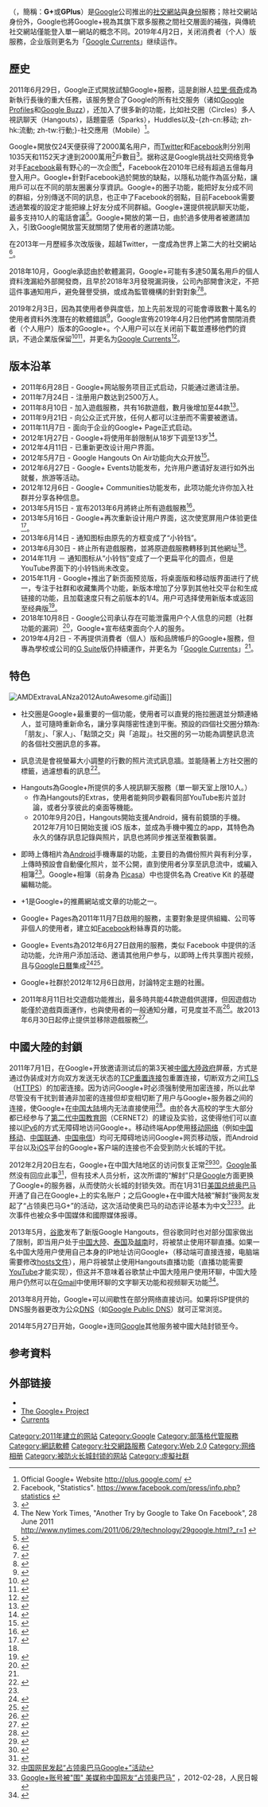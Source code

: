 {{noteTA
|G1=IT
|1=zh-cn:截图;zh-hk:截圖;zh-tw:截圖;
}}
{{粗劣翻译}}
{{Infobox website
| name                 = {{lang|en|Google+}}
| logo                 = Google Plus icon (2015-2019).svg
| logo_size            = 100px
| logocaption          = 2015年起使用的圖示
| location             = {{USA}}[[加利福尼亞州|加利福尼亞州]][[山景城_(加利福尼亚州)|山景城]]
| url                  = {{URL|https://web.archive.org/web/20170831002151/https://plus.google.com/discover}}
| commercial           = 是
| type                 = [[社交網絡|社交網絡]]
| area_served          = {{flag|World}}
| registration         = 需要
| industry             = [[互聯網|互聯網]]
| language             = [[Google_Translate|多語言]]
| num_users            = 2億（2019年）
| programming_language = [[Java|Java]]和[[JavaScript|JavaScript]]
| owner                = [[Google|Google Inc.]]
| launch_date          = {{Start date and age|2011|06|28}}
| current_status       = 消費者版本：停止服務<br />企業版本：由[[Google_Currents|Google Currents]]取代
| footnotes            = [[File:Google+_logo.svg|200px]]
}}

'''{{lang|en|Google+}}'''（{{lang|en|'''Google Plus'''}}，簡稱：'''G+'''或'''GPlus'''）是[[Google|Google]]公司推出的[[社交網站|社交網站]]與[[身份|身份]]服務；除社交網站身份外，Google也將Google+視為其旗下眾多服務之間社交層面的補強，與傳統社交網站僅能登入單一網站的概念不同。2019年4月2日，关闭消费者（个人）版服務，企业版则更名为「[[Google_Currents|Google Currents]]」继续运作。

== 歷史 ==
2011年6月29日，Google正式開放試驗Google+服務，這是創辦人[[拉里·佩奇|拉里·佩奇]]成為新執行長後的重大任務，该服务整合了Google的所有社交服务（诸如[[Google账户|Google Profiles]]和[[Google_Buzz|Google Buzz]]），还加入了很多新的功能，比如社交圈（Circles）多人視訊聊天（Hangouts），話題靈感（Sparks），Huddles以及-{zh-cn:移动; zh-hk:流動; zh-tw:行動;}-社交應用（Mobile）<ref name="Official Website">Official Google+ Website http://plus.google.com/ {{Wayback|url=http://plus.google.com/ |date=20120215235515 }}</ref>。

Google+開放仅24天便获得了2000萬名用户，而[[Twitter|Twitter]]和[[Facebook|Facebook]]則分別用1035天和1152天才達到2000萬用<ref name="Facebook Stats">Facebook, "Statistics". https://www.facebook.com/press/info.php?statistics {{Wayback|url=https://www.facebook.com/press/info.php?statistics |date=20110727200950 }}</ref>戶數目<ref name="Google+ User Number">{{cite web|url=http://www.techabouts.com/20-million-people-google-2/|title=More 20 Million People Use Google+|accessdate=2011-07-23|deadurl=yes|archiveurl=https://web.archive.org/web/20110923091649/http://www.techabouts.com/20-million-people-google-2/|archivedate=2011-09-23}}</ref>。据称这是Google挑战社交网络竞争对手[[Facebook|Facebook]]最有野心的一次企图<ref name="New York Times article">The New York Times, "Another Try by Google to Take On Facebook", 28 June 2011 http://www.nytimes.com/2011/06/29/technology/29google.html?_r=1 {{Wayback|url=http://www.nytimes.com/2011/06/29/technology/29google.html?_r=1 |date=20110701150302 }}</ref>，Facebook在2010年已经有超過五億每月登入用户。Google+針對Facebook過於開放的缺點，以隱私功能作為區分點，讓用戶可以在不同的朋友圈裏分享資訊。Google+的圈子功能，能把好友分成不同的群組，分別傳送不同的訊息，也正中了Facebook的弱點，目前Facebook需要透過繁複的設定才能把線上好友分成不同群組。Google+還提供視訊聊天功能，最多支持10人的電話會議<ref name="Google+ Stream">{{cite web|url=http://searchengineland.com/googles-facebook-competitor-the-google-social-network-finally-arrives-83401|title=Google’s Facebook Competitor, The Google+ Social Network, Finally Arrives|accessdate=2011-06-29|archive-url=https://web.archive.org/web/20110629131747/http://searchengineland.com/googles-facebook-competitor-the-google-social-network-finally-arrives-83401|archive-date=2011-06-29|dead-url=no}}</ref>。Google+開放的第一日，由於過多使用者被邀請加入，引致Google開放當天就關閉了使用者的邀請功能。

在2013年一月歷經多次改版後，超越Twitter，一度成為世界上第二大的社交網站<ref>{{cite web|url=http://www.leiphone.com/google-plus-active-user.html|title=Google+成全球第二大社交网络 仅次于FB|accessdate=2013-06-24|work=雷锋网|date=2013-01-27|language=zh-hans|archive-url=https://web.archive.org/web/20130503164752/http://www.leiphone.com/google-plus-active-user.html|archive-date=2013-05-03|dead-url=no}}</ref>。

2018年10月，Google承認由於軟體漏洞，Google+可能有多達50萬名用戶的個人資料洩漏給外部開發商，且早於2018年3月發現漏洞後，公司內部開會決定，不把這件事通知用戶，避免聲譽受損，或成為監管機構的針對對象<ref>{{cite web|url=https://tw.appledaily.com/new/realtime/20181009/1444249/|title=洩50萬用戶個資竟還隱匿　谷歌宣布關閉Google+|publisher=台灣蘋果日報|date=2018-10-09|quote=Google內部人員則在今年3月發現漏洞後作出補救，不過公司內部開會決定，不把這件事通知用戶，避免聲譽受損，或成為監管機構的針對對象。Google當時向管理層分析，如果對外公布相關消息，令監管機構Google愈來愈對有興趣，甚至可能成為臉書的「劍橋分析洩密事故」翻版。|access-date=2018-10-09|archive-url=https://web.archive.org/web/20190216064100/https://tw.appledaily.com/new/realtime/20181009/1444249/|archive-date=2019-02-16|dead-url=no}}</ref><ref>{{cite web|url=https://www.washingtonpost.com/technology/2018/10/08/google-overhauls-privacy-rules-after-discovering-exposure-user-data/?noredirect=on&utm_term=.c311c70a7862|title=Google for months kept secret a bug that imperiled the personal data of Google+ users|author1=Craig Timberg|author2=Renae Merle|author3=Cat Zakrzewski|date=2018-10-08|quote=Google discovered the Google+ security bug in the same month that Silicon Valley rival Facebook was facing massive scrutiny over its role in allowing people affiliated with political consultancy Cambridge Analytica to collect data on 87 million users — an incident that led to demands that Facebook chief executive Mark Zuckerberg testify on Capitol Hill.|publisher=The Washington Post|access-date=2018-10-09|archive-url=https://web.archive.org/web/20181009092914/https://www.washingtonpost.com/technology/2018/10/08/google-overhauls-privacy-rules-after-discovering-exposure-user-data/?noredirect=on&utm_term=.c311c70a7862|archive-date=2018-10-09|dead-url=no}}</ref>。

2019年2月3日，因為其使用者參與度低，加上先前发现的可能會導致數十萬名的使用者資料外洩潛在的軟體錯誤<ref name="wall street journal">{{cite web|url=https://www.wsj.com/articles/google-exposed-user-data-feared-repercussions-of-disclosing-to-public-1539017194|title=Google Exposed User Data, Feared Repercussions of Disclosing to Public|work=The Wall Street Journal|date=2018-10-08|first1=Douglas|last1=MacMillan|first2=Robert|last2=McMillan|accessdate=2018-10-08|subscription=yes|language=en-US|issn=0099-9660|archive-url=https://web.archive.org/web/20181008170012/https://www.wsj.com/articles/google-exposed-user-data-feared-repercussions-of-disclosing-to-public-1539017194|archive-date=2018-10-08|dead-url=no}}</ref>，Google宣佈2019年4月2日他們將會關閉消费者（个人用户）版本的Google+。个人用户可以在关闭前下載並遷移他們的資訊，不過企業版保留<ref name="project strobe">{{cite web|url=https://www.blog.google/technology/safety-security/project-strobe/|title=Project Strobe: Protecting your data, improving our third-party APIs, and sunsetting consumer Google+|first=Ben|last=Smith|date=2018-10-08|accessdate=2018-10-08|work=Google|archive-url=https://web.archive.org/web/20181008172414/https://www.blog.google/technology/safety-security/project-strobe/|archive-date=2018-10-08|dead-url=no}}</ref><ref>{{Cite web|url=https://www.blog.google/technology/safety-security/expediting-changes-google-plus/|title=Expediting changes to Google+|last=Thacker|first=David|date=2018-12-10|website=Google: The Keyword (company blog)|language=en|archive-url=https://web.archive.org/web/20181210233906/https://www.blog.google/technology/safety-security/expediting-changes-google-plus/|archive-date=2018-12-10|dead-url=yes|access-date=2018-12-11}}</ref>，并更名为[[Google_Currents|Google Currents]]<ref name="cc">{{Cite web |url=https://techcrunch.com/2019/04/10/whats-left-of-google-is-now-called-currents/ |title=What’s left of Google+ is now called Currents |access-date=2019-04-12 |archive-url=https://web.archive.org/web/20190412130142/https://techcrunch.com/2019/04/10/whats-left-of-google-is-now-called-currents/ |archive-date=2019-04-12 |dead-url=no }}</ref>。

==版本沿革==
*2011年6月28日 - Google+网站服务项目正式启动，只能通过邀请注册。
*2011年7月24日 - 注册用户数达到2500万人。
*2011年8月10日 - 加入遊戲服務，共有16款遊戲，數月後增加至44款<ref>{{cite web|url=http://googleplusplatform.blogspot.com/2011/08/stepping-onto-google-platform.html|title=Stepping Onto the Google+ Platform|accessdate=2011-08-10|work=blogspot|date=2011-08-10|language=En-US|archive-url=https://web.archive.org/web/20110815123057/http://googleplusplatform.blogspot.com/2011/08/stepping-onto-google-platform.html|archive-date=2011-08-15|dead-url=no}}</ref>。
*2011年9月21日 - 向公众正式开放，任何人都可以注册而不需要被邀请。
*2011年11月7日 - 面向于企业的Google+ Page正式启动。
*2012年1月27日 - Google+将使用年龄限制从18岁下调至13岁<ref>{{cite web|url=http://www.cnbeta.com/articles/170540.htm|title=Google+向青少年开放：年龄限定降为13岁|accessdate=2013-06-24|work=CnBeta|date=2012-01-27|language=zh-hans|archive-url=https://web.archive.org/web/20131105071040/http://www.cnbeta.com/articles/170540.htm|archive-date=2013-11-05|dead-url=no}}</ref>。
*2012年4月11日 - 已重新更改设计用户界面。
*2012年5月7日  - Google Hangouts On Air功能向大众开放<ref>{{cite web|url=http://www.guao.hk/posts/google-plus-hangouts-on-air-broadcast-your-conversation-to-the-world.html|title=Google+ Hangouts On Air 全面开放，向全世界秀出你自己！|accessdate=2013-06-24|work=谷奥|date=2012-05-08|language=zh-hans|archive-url=https://archive.is/20130624143635/http://www.guao.hk/posts/google-plus-hangouts-on-air-broadcast-your-conversation-to-the-world.html|archive-date=2013-06-24|dead-url=no}}</ref>。
*2012年6月27日 - Google+ Events功能发布，允许用户邀请好友进行如外出就餐，旅游等活动。
*2012年12月6日 - Google+ Communities功能发布，此项功能允许你加入社群并分享各种信息。
*2013年5月15日 - 宣布2013年6月將終止所有遊戲服務<ref name="#1">{{cite web |url=https://support.google.com/plus/answer/3123176?p=plus_games&rd=1 |title=What's happening to Google+ Games? |publisher=Google |date= |accessdate=May 15, 2013 |archiveurl=https://web.archive.org/web/20130823055931/https://support.google.com/plus/answer/3123176?p=plus_games&rd=1 |archivedate=2013-08-23 |dead-url=no }}</ref>。
*2013年5月16日 - Google+再次重新设计用户界面，这次使宽屏用户体验更佳<ref>{{cite web|url=http://www.guao.hk/posts/google-plus-new-ui-and-hangouts.html|title=Google+ 换新版：多栏瀑布流，新版环聊及智能相册|accessdate=2013-06-24|work=谷奥|date=2013-05-23|language=zh-hans|archive-url=https://archive.is/20130624143807/http://www.guao.hk/posts/google-plus-new-ui-and-hangouts.html|archive-date=2013-06-24|dead-url=no}}</ref>。
*2013年6月14日 - 通知图标由原先的方框变成了“小铃铛”。
*2013年6月30日 - 終止所有遊戲服務，並將原遊戲服務轉移到其他網址<ref name="#1"/>。
*2014年11月 － 通知图标从“小铃铛”变成了一个更扁平化的圆点，但是YouTube界面下的小铃铛尚未改变。
*2015年11月 - Google+推出了新页面预览版，将桌面版和移动版界面进行了统一，专注于社群和收藏集两个功能，新版本增加了分享到其他社交平台和生成链接的功能，且加载速度只有之前版本的1/4。用户可选择使用新版本或返回至经典版<ref>{{cite web|url=http://www.huffingtonpost.com/entry/google-plus-relaunches-with-focus-on-community-collections_564b9b43e4b06037734b7dab|title=Here's How Google Will Get You To Use Google Plus Again|accessdate=2015-11-17|language=en|archive-url=https://web.archive.org/web/20151118065811/http://www.huffingtonpost.com/entry/google-plus-relaunches-with-focus-on-community-collections_564b9b43e4b06037734b7dab|archive-date=2015-11-18|dead-url=no}}</ref>。
*2018年10月8日 - Google公司承认存在可能泄露用户个人信息的问题（社群功能的漏洞）<ref>{{Cite news|title=Google Exposed User Data, Feared Repercussions of Disclosing to Public|date=2018-10-08|last=MacMillan|first=Douglas|url=https://www.wsj.com/articles/google-exposed-user-data-feared-repercussions-of-disclosing-to-public-1539017194|accessdate=2018-10-09|issn=0099-9660|language=en-US|work=Wall Street Journal|last2=McMillan|first2=Robert|archive-url=https://web.archive.org/web/20181009000037/https://www.wsj.com/articles/google-exposed-user-data-feared-repercussions-of-disclosing-to-public-1539017194|archive-date=2018-10-09|dead-url=no}}</ref>，Google+宣布结束面向个人的服务。
* 2019年4月2日 - 不再提供消費者（個人）版和品牌帳戶的Google+服務，但專為學校或公司的[[G_Suite|G Suite]]版仍持續運作，并更名为「[[Google_Currents|Google Currents]]」<ref name="cc"/>。

== 特色 ==
{{multiple image
| footer    = 原始照片（左）和使用自动增强后的效果（右）
| width     = 150
| image1    = MotorolaCanada.jpg
| image2    = MotorolaCanada2.jpg
}}
[[File:AMDExtravaLANza2012AutoAwesome.gif|thumb]]动画]]
* 社交圈是Google+最重要的一個功能，使用者可以直覺的拖拉圈選並分類連絡人，並可隨時重新命名，讓分享與隱密性達到平衡。預設的四個社交圈分類為:「朋友」、「家人」、「點頭之交」與「追蹤」。社交圈的另一功能為調整訊息流的各個社交圈訊息的多寡。

* 訊息流是會視螢幕大小調整的行數的照片流式訊息牆。並能隨著上方社交圈的標籤，過濾想看的訊息<ref name="techcrunch">{{cite web | url= http://techcrunch.com/2011/06/28/google-plus/ | title= Google+ Project: It’s Social, It’s Bold, It’s Fun, And It Looks Good — Now For The Hard Part | author= M.G. Siegler | publisher= [[TechCrunch|TechCrunch]] | date= 2011-06-28 | accessdate= 2011-06-30 | archive-url= https://web.archive.org/web/20110701072830/http://techcrunch.com/2011/06/28/google-plus/ | archive-date= 2011-07-01 | dead-url= no }}</ref>。

* Hangouts為Google+所提供的多人視訊聊天服務（單一聊天室上限10人。）
** 作為Hangouts的Extras，使用者能夠同步觀看同部YouTube影片並討論，或者分享彼此的桌面等機能。
** 2010年9月20日，Hangouts開始支援Android，擁有前鏡頭的手機。2012年7月10日開始支援 iOS 版本，並成為手機中獨立的app，其特色為永久的儲存訊息記錄與照片，訊息也將同步推送至複數裝置。

* 即時上傳相片為[[Android|Android]]手機專屬的功能，主要目的為備份照片與有利分享，上傳時預設會自動優化照片，並不公開，直到使用者分享至訊息流中，或編入相簿<ref name="techcrunch"/>。Google+相簿（前身為 [[Picasa|Picasa]]）中也提供名為 Creative Kit 的基礎編輯功能。

* +1是Google+的推薦網站或文章的功能之一。

* Google+ Pages為2011年11月7日啟用的服務，主要對象是提供組織、公司等非個人的使用者，建立如[[Facebook|Facebook]]粉絲專頁的功能。

* Google+ Events為2012年6月27日啟用的服務，类似 Facebook 中提供的活动功能，允许用户添加活动、邀请其他用户参与，以即時上传共享图片视频，且与[[Google日曆|Google日曆]]集成<ref>{{Cite web |url=http://www.google.com/+/learnmore/events/ |title=举办活动 - Google+ |access-date=2012-08-10 |archive-url=https://web.archive.org/web/20120812054840/http://www.google.com/+/learnmore/events/ |archive-date=2012-08-12 |dead-url=no }}</ref><ref>{{Cite web |url=http://www.youtube.com/watch?v=GN7qw6UZZdg |title=Google+ Events: Introducing a new way to get together - YouTube |access-date=2012-08-10 |archive-url=https://web.archive.org/web/20120810131348/https://www.youtube.com/watch?v=GN7qw6UZZdg |archive-date=2012-08-10 |dead-url=no }}</ref>。

* Google+社群於2012年12月6日啟用，討論特定主題的社團。

* 2011年8月11日社交遊戲功能推出，最多時共能44款遊戲供選擇，但因遊戲功能僅於遊戲頁面運作，也與使用者的一般通知分離，可見度並不高<ref>{{cite web |url=http://googleblog.blogspot.com/2011/08/games-in-google-fun-that-fits-your.html |title=Games in Google+: fun that fits your schedule |publisher=Official Google Blog |date= |accessdate=2011-08-11 |archive-url=https://web.archive.org/web/20110813030327/http://googleblog.blogspot.com/2011/08/games-in-google-fun-that-fits-your.html |archive-date=2011-08-13 |dead-url=no }}</ref>。故2013年6月30日起停止提供並移除遊戲服務<ref>{{cite news |title=Google+ 遊戲有何異動？ |url=https://support.google.com/plus/answer/3123176?p=plus_games&rd=1 |accessdate=2013-05-28 |newspaper=Google |deadurl=yes |archiveurl=https://web.archive.org/web/20130823055931/https://support.google.com/plus/answer/3123176?p=plus_games&rd=1 |archivedate=2013-08-23 }}</ref>。

== 中國大陸的封鎖 ==
2011年7月1日，在Google+开放邀请测试后的第3天被[[中國大陸政府|中國大陸政府]]屏蔽，方式是通过伪装成对方向双方发送无状态的[[传输控制协议|TCP]][[重置连接|重置连接]]包重置连接，切断双方之间[[传输层安全|TLS]]（[[HTTPS|HTTPS]]）的加密连接。因为访问Google+时必须强制使用加密连接，所以此举尽管没有干扰到普通非加密的连接但却变相切断了用户与Google+服务器之间的连接，使Google+在[[中国大陆|中国大陆]]境内无法直接使用<ref name="Google+ Blocked">{{cite web|url=http://techcrunch.com/2011/06/29/google-plus-china-blocked/|title=China Is Already Blocking Google+|date=2011-06-29|accessdate=2011-11-14|archive-url=https://web.archive.org/web/20111115224332/http://techcrunch.com/2011/06/29/google-plus-china-blocked/|archive-date=2011-11-15|dead-url=no}}</ref>。由於各大高校的学生大部分都已经参与了[[中国教育和科研计算机网|第二代中国教育网]]（CERNET2）的建设及实验，这使得他们可以直接以[[IPv6|IPv6]]的方式无障碍地访问Google+。移动终端App使用[[移动网络|移动网络]]（例如[[中国移动|中国移动]]、[[中国联通|中国联通]]、[[中国电信|中国电信]]）均可无障碍地访问Google+网页移动版，而Android平台以及[[iOS|iOS]]平台的Google+客户端的连接也不会受到防火长城的干扰。

2012年2月20日左右，Google+在中国大陆地区的访问恢复正常<ref>{{Cite web |url=http://roll.sohu.com/20120220/n335295142.shtml |title=Google+中国解禁！ |access-date=2012-02-24 |archive-url=https://web.archive.org/web/20120224121759/http://roll.sohu.com/20120220/n335295142.shtml |archive-date=2012-02-24 |dead-url=no }}</ref><ref>{{Cite web |url=http://home.donews.com/donews/article/1/167737.html |title=Google+入华社交大战打响 SNS+视频分享模式受捧 |access-date=2012-02-24 |archive-url=https://web.archive.org/web/20120228231720/http://home.donews.com/donews/article/1/167737.html |archive-date=2012-02-28 |dead-url=yes }}</ref>。[[Google|Google]]虽然没有回应此事<ref>{{Cite web |url=http://home.donews.com/donews/article/1/167557.html |title=消息称Google+中国正式开放 官方仍无正式声明 |access-date=2012-02-24 |archive-url=https://web.archive.org/web/20120224163616/http://home.donews.com/donews/article/1/167557.html |archive-date=2012-02-24 |dead-url=yes }}</ref>，但有技术人员分析，这次所谓的“解封”只是[[Google|Google]]方面更换了Google+的服务器，从而使防火长城的封锁失效。而在1月31日[[美国总统|美国总统]][[奥巴马|奥巴马]]开通了自己在Google+上的实名账户；之后Google+在中國大陆被“解封”後网友发起了“占领奥巴马G+”的活动，这次活动使奥巴马的动态评论基本为中文<ref>[http://weibo.com/1896583757/y79NonHYR 中国网民发起“占领奥巴马Google+”活动]</ref><ref>[http://www.china.com.cn/international/txt/2012-02/28/content_24752903.htm Google+账号被"围" 美媒称中国网友“占领奥巴马”] {{Wayback|url=http://www.china.com.cn/international/txt/2012-02/28/content_24752903.htm |date=20140829095117 }}，2012-02-28，人民日報</ref>。此次事件也被众多中国媒体和國際媒体报導。

<!-- 目前部份地区https可以直连，经查证IP解析正确。 --><!--  *自2012年[[下半年|下半年]]开始，Google+电脑网页版域名长期受到防火长城的[[DNS污染|DNS污染]]。防火长城将解析结果污染到Google自己但早已被封的服务器上，这致使网页版至今依然不能正常访问；而[[Android|Android]]平台和[[iOS|iOS]]平台上的[[移动版|移动版]]客户端则使用正常，其表现为间歇性丢包。-->
2013年5月，[[Google|谷歌]]发布了新版Google Hangouts，但谷歌同时也对部分国家做出了限制，即当用户处于[[中国大陸|中国大陸]]、[[泰国|泰国]]及[[越南|越南]]时，将被禁止使用环聊直播。如果一名中国大陸用户使用自己本身的IP地址访问Google+（移动端可直接连接，电脑端需要修改[[hosts文件|hosts文件]]），用户将被禁止使用Hangouts直播功能（直播功能需要[[YouTube|YouTube]]才能实现），但这并不意味着谷歌禁止中国大陸用户使用环聊，中国大陸用户仍然可以在[[Gmail|Gmail]]中使用环聊的文字聊天功能和视频聊天功能<ref>{{Cite web |url=https://support.google.com/plus/answer/2571696?hl=zh-cn |title=可进行环聊直播的国家/地区 |access-date=2013-07-12 |archive-url=https://web.archive.org/web/20191017004246/https://support.google.com/plus/?visit_id=637068697666954453-610856530&hl=zh-Hans&rd=3 |archive-date=2019-10-17 |dead-url=yes }}</ref>。

2013年8月开始，Google+可以间歇性在部分网络直接访问。如果将ISP提供的DNS服务器更改为公众[[域名系统|DNS]]（如[[Google_Public_DNS|Google Public DNS]]）就可正常浏览。

2014年5月27日开始，Google+连同[[Google|Google]]其他服务被中國大陆封锁至今。

== 参考資料 ==
{{Reflist|2}}

== 外部链接 ==
{{commons category}}
* {{Official website|https://plus.google.com}}
* [http://www.google.com/+/learnmore/ The Google+ Project]{{Wayback|url=http://www.google.com/+/learnmore/ |date=20110701130507 }}
* [https://gsuite.google.com/products/currents/ Currents]{{Wayback|url=https://gsuite.google.com/products/currents/ |date=20200927162939 }}

{{Google Inc.}}
{{Online social networking}}
{{Microblogging}}

[[Category:2011年建立的网站|Category:2011年建立的网站]]
[[Category:Google|Category:Google]]
[[Category:部落格代管服務|Category:部落格代管服務]]
[[Category:網誌軟體|Category:網誌軟體]]
[[Category:社交網路服務|Category:社交網路服務]]
[[Category:Web_2.0|Category:Web 2.0]]
[[Category:网络相册|Category:网络相册]]
[[Category:被防火长城封锁的网站|Category:被防火长城封锁的网站]]
[[Category:虛擬社群|Category:虛擬社群]]